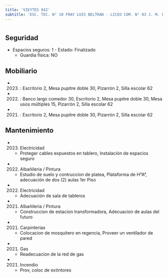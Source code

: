 ```yaml
---
title: 'VIEYTES 942'
subtitle: 'ESC. TEC. N° 10 FRAY LUIS BELTRAN - LICEO COM. N° 03 J. M. ESTRADA - [A]'
---
```


#


## Seguridad

*  Espacios seguros: 1 - Estado: Finalizado 
    + Guardia física: NO





## Mobiliario

*  (2023) : Escritorio 2, Mesa pupitre doble 30, Pizarrón 2, Silla escolar 62 

*  (2022) : Banco largo comedor 30, Escritorio 2, Mesa pupitre doble 30, Mesa usos múltiples 15, Pizarrón 2, Silla escolar 62 

*  (2021) : Escritorio 2, Mesa pupitre doble 30, Pizarrón 2, Silla escolar 62 





## Mantenimiento

*  (2023) Electricidad 
    + Proteger cables expuestos en tablero, Instalación de espacios seguro

*  (2022) Albañileria / Pintura 
    + Estudio de suelo y contruccion de platea, Plataforma de H°A°, adecuación de dos (2) aulas 1er Piso

*  (2022) Electricidad 
    + Adecuación de sala de tableros

*  (2021) Albañileria / Pintura 
    + Construccion de estacion transformadora, Adecuacion de aulas del futuro

*  (2021) Carpinterías 
    + Colocacion de mosquitero en regencia, Proveer un ventilador de pared

*  (2021) Gas 
    + Readecuacion de la red de gas

*  (2021) Incendio 
    + Prov, coloc de extintores



